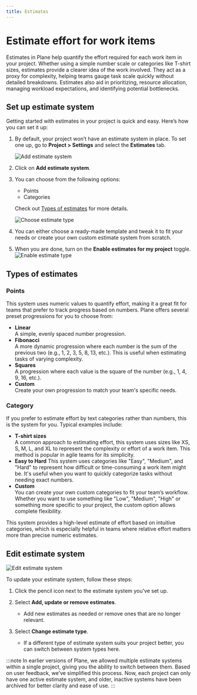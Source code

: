 ```yaml
---
title: Estimates
---
```


# Estimate effort for work items

Estimates in Plane help quantify the effort required for each work item in your project. Whether using a simple number scale or categories like T-shirt sizes, estimates provide a clearer idea of the work involved. They act as a proxy for complexity, helping teams gauge task scale quickly without detailed breakdowns. Estimates also aid in prioritizing, resource allocation, managing workload expectations, and identifying potential bottlenecks.

## Set up estimate system

Getting started with estimates in your project is quick and easy. Here’s how you can set it up:

1. By default, your project won’t have an estimate system in place. To set one up, go to **Project > Settings** and select the **Estimates** tab.

    ![Add estimate system](https://media.docs.plane.so/projects/enable-estimate-system.webp#center)

2. Click on **Add estimate system**.

3. You can choose from the following options:
    - Points
    - Categories
    
    Check out [Types of estimates](#types-of-estimates) for more details.

    ![Choose estimate type](https://media.docs.plane.so/projects/choose-estimate-system.webp#center)

4. You can either choose a ready-made template and tweak it to fit your needs or create your own custom estimate system from scratch.

5. When you are done, turn on the **Enable estimates for my project** toggle. 
    ![Enable estimate type](https://media.docs.plane.so/projects/enable-estimate-toggle.webp#center)

## Types of estimates

### Points

This system uses numeric values to quantify effort, making it a great fit for teams that prefer to track progress based on numbers. Plane offers several preset progressions for you to choose from:

- **Linear**  
A simple, evenly spaced number progression.
- **Fibonacci**   
A more dynamic progression where each number is the sum of the previous two (e.g., 1, 2, 3, 5, 8, 13, etc.). This is useful when estimating tasks of varying complexity.
- **Squares**  
A progression where each value is the square of the number (e.g., 1, 4, 9, 16, etc.).
- **Custom**  
Create your own progression to match your team's specific needs.

### Category
        
If you prefer to estimate effort by text categories rather than numbers, this is the system for you. Typical examples include:

- **T-shirt sizes**  
A common approach to estimating effort, this system uses sizes like XS, S, M, L, and XL to represent the complexity or effort of a work item. This method is popular in agile teams for its simplicity.
- **Easy to Hard** 
This system uses categories like "Easy", "Medium", and "Hard" to represent how difficult or time-consuming a work item might be. It's useful when you want to quickly categorize tasks without needing exact numbers.
- **Custom**  
You can create your own custom categories to fit your team’s workflow. Whether you want to use something like "Low", "Medium", "High" or something more specific to your project, the custom option allows complete flexibility.

This system provides a high-level estimate of effort based on intuitive categories, which is especially helpful in teams where relative effort matters more than precise numeric estimates.
   

## Edit estimate system
![Edit estimate system](https://media.docs.plane.so/projects/edit-estimate-system.webp#center)

To update your estimate system, follow these steps:

1. Click the pencil icon next to the estimate system you’ve set up.

2. Select **Add, update or remove estimates**. 
    - Add new estimates as needed or remove ones that are no longer relevant.

2. Select **Change estimate type**.
    - If a different type of estimate system suits your project better, you can switch between system types here.


:::note
In earlier versions of Plane, we allowed multiple estimate systems within a single project, giving you the ability to switch between them. Based on user feedback, we’ve simplified this process. Now, each project can only have one active estimate system, and older, inactive systems have been archived for better clarity and ease of use.
:::
